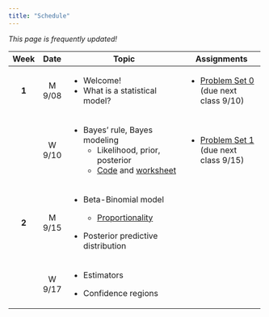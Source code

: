 ```yaml
---
title: "Schedule"
---
```


*This page is frequently updated!*

+---------+---------------+-------------------------------------------------------------------------------------------------+-----------------------------------------------------------------+
| Week    | Date          | Topic                                                                                           | Assignments                                                     |
+:=======:+:=============:+=================================================================================================+=================================================================+
| **1**   | M 9/08        | -   Welcome!                                                                                    | -   [Problem Set 0](homework/review.pdf) (due next class 9/10)  |
|         |               | -   What is a statistical model?                                                                |                                                                 |
+---------+---------------+-------------------------------------------------------------------------------------------------+-----------------------------------------------------------------+
|         | W 9/10        | -   Bayes' rule, Bayes modeling                                                                 | -   [Problem Set 1](homework/412_hw1.pdf) (due next class 9/15) |
|         |               |     -   Likelihood, prior, posterior                                                            |                                                                 |
|         |               |     -   [Code](code/binom_discrete_prior.qmd) and [worksheet](handouts/binom_prob_discrete.pdf) |                                                                 |
+---------+---------------+-------------------------------------------------------------------------------------------------+-----------------------------------------------------------------+
| **2**   | M 9/15        | -   Beta-Binomial model                                                                         |                                                                 |
|         |               |                                                                                                 |                                                                 |
|         |               |     -   [Proportionality](code/proportionality.qmd)                                             |                                                                 |
|         |               |                                                                                                 |                                                                 |
|         |               | -   Posterior predictive distribution                                                           |                                                                 |
+---------+---------------+-------------------------------------------------------------------------------------------------+-----------------------------------------------------------------+
|         | W 9/17        | -   Estimators                                                                                  |                                                                 |
|         |               |                                                                                                 |                                                                 |
|         |               | -   Confidence regions                                                                          |                                                                 |
+---------+---------------+-------------------------------------------------------------------------------------------------+-----------------------------------------------------------------+
